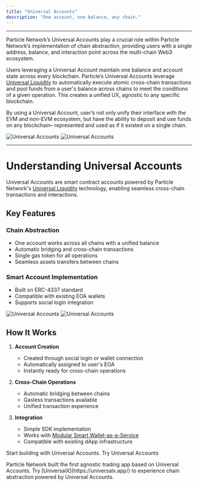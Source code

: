 ```yaml
---
title: "Universal Accounts"
description: "One account, one balance, any chain."
---
```


___

Particle Network’s Universal Accounts play a crucial role within Particle Network’s implementation of chain abstraction, providing users with a single address, balance, and interaction point across the multi-chain Web3 ecosystem.

Users leveraging a Universal Account maintain one balance and account state across every blockchain. Particle’s Universal Accounts leverage [Universal Liquidity](/intro/universal-liquidity) to automatically execute atomic cross-chain transactions and pool funds from a user's balance across chains to meet the conditions of a given operation. This creates a unified UX, agnostic to any specific blockchain.

By using a Universal Account, user’s not only unify their interface with the EVM and non-EVM ecosystem, but have the ability to deposit and use funds on any blockchain– represented and used as if it existed on a single chain.

<Frame caption="User flow of Particle Network's Universal Accounts.">
<img
  className="block dark:hidden"
  src="/intro/images/universal-accounts.jpg"
  alt="Universal Accounts"
/>
<img
  className="hidden dark:block"
  src="/intro/images/universal-accounts.jpg"
  alt="Universal Accounts"
/>
</Frame>

***

# Understanding Universal Accounts

Universal Accounts are smart contract accounts powered by Particle Network's [Universal Liquidity](/intro/universal-liquidity) technology, enabling seamless cross-chain transactions and interactions.

## Key Features

### Chain Abstraction
- One account works across all chains with a unified balance
- Automatic bridging and cross-chain transactions
- Single gas token for all operations
- Seamless assets transfers between chains

### Smart Account Implementation
- Built on ERC-4337 standard
- Compatible with existing EOA wallets
- Supports social login integration

<Frame caption="Composition of Universal Accounts.">
<img
  className="block dark:hidden"
  src="/intro/images/composition.png"
  alt="Universal Accounts"
/>
<img
  className="hidden dark:block"
  src="/intro/images/composition.png"
  alt="Universal Accounts"
/>
</Frame>

## How It Works

1. **Account Creation**
   - Created through social login or wallet connection
   - Automatically assigned to user's EOA
   - Instantly ready for cross-chain operations

2. **Cross-Chain Operations**
   - Automatic bridging between chains
   - Gasless transactions available
   - Unified transaction experience

3. **Integration**
   - Simple SDK implementation
   - Works with [Modular Smart Wallet-as-a-Service](/intro/wallet-abstraction/waas/overview)
   - Compatible with existing dApp infrastructure

<Card title="Try Universal SDK" icon="code" href="guides/modular-l1/universal-sdk">
Start building with Universal Accounts.
</Card>

<Tip>
Try Universal Accounts
<p>Particle Network built the first agnostic trading app based on Universal Accounts. Try [UniversalX](https://universalx.app/) to experience chain abstraction powered by Universal Accounts.</p>
</Tip>
